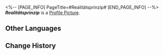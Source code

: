 <%-- [PAGE_INFO]
PageTitle=#Realitätsprinzip#
[END_PAGE_INFO] --%>
{{Item Infobox
|title       = ''Realitätsprinzip''
|id          = 210310
|image       = Item ''Realitätsprinzip''.png
|type        = Disk
|invCategory = Valuables
|rarity      = 3
|effect      = A record that can be played on the Express' phonograph. It might be a chance acquisition or a gift from someone else. All sorts of memories surge up when the music plays &mdash; the smiles, encounters, touches, and the excitement of battle. Maybe that is why people still collect records even as society rapidly advances.<br />The current record contains the track "Realitätsprinzip."
|description = <br />''Bid farewell to all rules. Once you fall asleep, you no longer need them.''
}}
'''''Realitätsprinzip''''' is a [[Profile Picture]].

==Other Languages==
{{Other Languages
|en   = ''Realitätsprinzip''
|zhs  = 《现实原则》
|zht  = 《現實原則》
|ja   = 『現実原則』
|ko   = ≪현실원칙≫
|es   = Principio de realidad
|fr   = ''Realitätsprinzip''
|ru   = Realitätsprinzip
|th   = "Realitätsprinzip"
|vi   = Nguyên Tắc Hiện Thực
|de   = „Realitätsprinzip“
|id   = "Realitätsprinzip"
|pt   = "Realitätsprinzip"
}}

==Change History==
{{Change History|2.0}}
